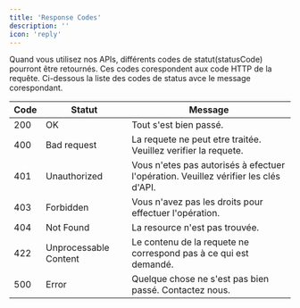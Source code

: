 ```yaml
---
title: 'Response Codes'
description: ''
icon: 'reply'
---
```


Quand vous utilisez nos APIs, différents codes de statut(statusCode) pourront être 
retournés. Ces codes corespondent aux code HTTP de la requête.
Ci-dessous la liste des codes de status avce le message corespondant.

| Code   | Statut                | Message                                                                             |
| ------ | --------------------- | ----------------------------------------------------------------------------------- |
| 200    | OK                    | Tout s'est bien passé.                                                              |
| 400    | Bad request           | La requete ne peut etre traitée. Veuillez verifier la requete.                      |
| 401    | Unauthorized          | Vous n'etes pas autorisés à efectuer l'opération. Veuillez vérifier les clés d'API. |
| 403    | Forbidden             | Vous n'avez pas les droits pour effectuer l'opération.                              |
| 404    | Not Found             | La resource n'est pas trouvée.                                                          |
| 422    | Unprocessable Content | Le contenu de la requete ne correspond pas à ce qui est demandé.                    |
| 500    | Error                 | Quelque chose ne s'est pas bien passé. Contactez nous.                              |

